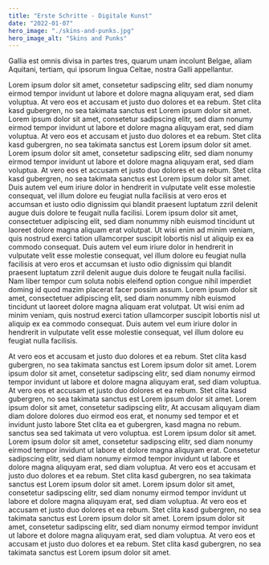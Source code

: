```yaml
---
title: "Erste Schritte - Digitale Kunst"
date: "2022-01-07"
hero_image: "./skins-and-punks.jpg"
hero_image_alt: "Skins and Punks"
---
```

Gallia est omnis divisa in partes tres, quarum unam incolunt Belgae, aliam Aquitani, tertiam, qui ipsorum lingua Celtae, nostra Galli appellantur.

Lorem ipsum dolor sit amet, consetetur sadipscing elitr,  sed diam nonumy eirmod tempor invidunt ut labore et dolore magna aliquyam erat, sed diam voluptua. At vero eos et accusam et justo duo dolores et ea rebum. Stet clita kasd gubergren, no sea takimata sanctus est Lorem ipsum dolor sit amet. Lorem ipsum dolor sit amet, consetetur sadipscing elitr,  sed diam nonumy eirmod tempor invidunt ut labore et dolore magna aliquyam erat, sed diam voluptua. At vero eos et accusam et justo duo dolores et ea rebum. Stet clita kasd gubergren, no sea takimata sanctus est Lorem ipsum dolor sit amet. Lorem ipsum dolor sit amet, consetetur sadipscing elitr,  sed diam nonumy eirmod tempor invidunt ut labore et dolore magna aliquyam erat, sed diam voluptua. At vero eos et accusam et justo duo dolores et ea rebum. Stet clita kasd gubergren, no sea takimata sanctus est Lorem ipsum dolor sit amet.
Duis autem vel eum iriure dolor in hendrerit in vulputate velit esse molestie consequat, vel illum dolore eu feugiat nulla facilisis at vero eros et accumsan et iusto odio dignissim qui blandit praesent luptatum zzril delenit augue duis dolore te feugait nulla facilisi. Lorem ipsum dolor sit amet, consectetuer adipiscing elit, sed diam nonummy nibh euismod tincidunt ut laoreet dolore magna aliquam erat volutpat.
Ut wisi enim ad minim veniam, quis nostrud exerci tation ullamcorper suscipit lobortis nisl ut aliquip ex ea commodo consequat. Duis autem vel eum iriure dolor in hendrerit in vulputate velit esse molestie consequat, vel illum dolore eu feugiat nulla facilisis at vero eros et accumsan et iusto odio dignissim qui blandit praesent luptatum zzril delenit augue duis dolore te feugait nulla facilisi.
Nam liber tempor cum soluta nobis eleifend option congue nihil imperdiet doming id quod mazim placerat facer possim assum. Lorem ipsum dolor sit amet, consectetuer adipiscing elit, sed diam nonummy nibh euismod tincidunt ut laoreet dolore magna aliquam erat volutpat. Ut wisi enim ad minim veniam, quis nostrud exerci tation ullamcorper suscipit lobortis nisl ut aliquip ex ea commodo consequat.
Duis autem vel eum iriure dolor in hendrerit in vulputate velit esse molestie consequat, vel illum dolore eu feugiat nulla facilisis.

At vero eos et accusam et justo duo dolores et ea rebum. Stet clita kasd gubergren, no sea takimata sanctus est Lorem ipsum dolor sit amet. Lorem ipsum dolor sit amet, consetetur sadipscing elitr,  sed diam nonumy eirmod tempor invidunt ut labore et dolore magna aliquyam erat, sed diam voluptua. At vero eos et accusam et justo duo dolores et ea rebum. Stet clita kasd gubergren, no sea takimata sanctus est Lorem ipsum dolor sit amet. Lorem ipsum dolor sit amet, consetetur sadipscing elitr,  At accusam aliquyam diam diam dolore dolores duo eirmod eos erat, et nonumy sed tempor et et invidunt justo labore Stet clita ea et gubergren, kasd magna no rebum. sanctus sea sed takimata ut vero voluptua. est Lorem ipsum dolor sit amet. Lorem ipsum dolor sit amet, consetetur sadipscing elitr,  sed diam nonumy eirmod tempor invidunt ut labore et dolore magna aliquyam erat. 
Consetetur sadipscing elitr,  sed diam nonumy eirmod tempor invidunt ut labore et dolore magna aliquyam erat, sed diam voluptua. At vero eos et accusam et justo duo dolores et ea rebum. Stet clita kasd gubergren, no sea takimata sanctus est Lorem ipsum dolor sit amet. Lorem ipsum dolor sit amet, consetetur sadipscing elitr,  sed diam nonumy eirmod tempor invidunt ut labore et dolore magna aliquyam erat, sed diam voluptua. At vero eos et accusam et justo duo dolores et ea rebum. Stet clita kasd gubergren, no sea takimata sanctus est Lorem ipsum dolor sit amet. Lorem ipsum dolor sit amet, consetetur sadipscing elitr,  sed diam nonumy eirmod tempor invidunt ut labore et dolore magna aliquyam erat, sed diam voluptua. At vero eos et accusam et justo duo dolores et ea rebum. Stet clita kasd gubergren, no sea takimata sanctus est Lorem ipsum dolor sit amet.